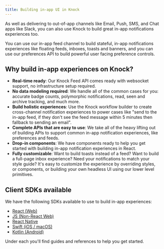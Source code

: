 ```yaml
---
title: Building in-app UI in Knock
---
```


As well as delivering to out-of-app channels like Email, Push, SMS, and Chat apps like Slack, you can also use Knock to build great in-app notifications experiences too.

You can use our in-app feed channel to build stateful, in-app notifications experiences like floating feeds, inboxes, toasts and banners, and you can use our preferences API to build powerful user facing preference controls.

## Why build in-app experiences on Knock?

- **Real-time ready**: Our Knock Feed API comes ready with websocket support, no infrastructure setup required.
- **No data modeling required**: We handle all of the common cases for you: accurate badge counts, polymorphic notifications, read, seen and archive tracking, and much more.
- **Build holistic experiences**: Use the Knock workflow builder to create cross-channel notification experiences to power cases like "send to the in-app feed, if they don't see the feed message within 5 minutes then fallback to sending an email".
- **Complete APIs that are easy to use**: We take all of the heavy lifting out of building APIs to support common in-app notification experiences, like preferences and feeds.
- **Drop-in components**: We have components ready to help you get started with building in-app notification experiences in React.
- **Fully customizable**: Want to build toasts instead of a feed? Want to build a full-page inbox experience? Need your notifications to match your style guide? It's easy to customize the experience by overriding styles, or components, or building your own headless UI using our lower level primitives.

## Client SDKs available

We have the following SDKs available to use to build in-app experiences:

- [React (Web)](/in-app-ui/react/overview)
- [JS (Non-React Web)](/in-app-ui/js/overview)
- [React Native](/in-app-ui/react-native/overview)
- [Swift (iOS / macOS)](/in-app-ui/ios/overview)
- [Kotlin (Android)](/in-app-ui/kotlin/overview)

Under each you'll find guides and references to help you get started.
